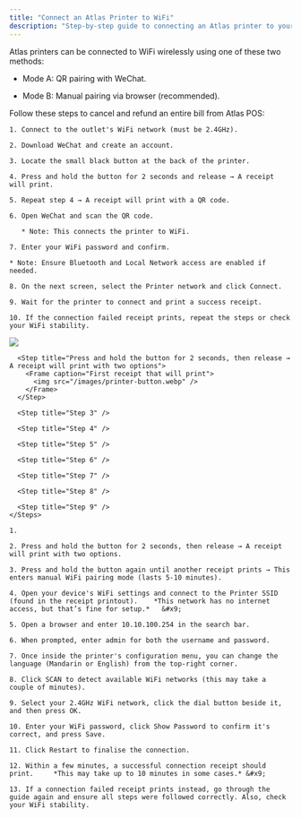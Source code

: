 ```yaml
---
title: "Connect an Atlas Printer to WiFi"
description: "Step-by-step guide to connecting an Atlas printer to your WiFi network using manual pairing or QR pairing with WeChat."
---
```


Atlas printers can be connected to WiFi wirelessly using one of these two methods:

* Mode A: QR pairing with WeChat.

* Mode B: Manual pairing via browser (recommended).

<AccordionGroup>
  <Accordion title="Mode A: QR pairing with WeChat" defaultOpen={false}>
    Follow these steps to cancel and refund an entire bill from Atlas POS:

    1. Connect to the outlet's WiFi network (must be 2.4GHz).

    2. Download WeChat and create an account.

    3. Locate the small black button at the back of the printer.

    4. Press and hold the button for 2 seconds and release → A receipt will print.

    5. Repeat step 4 → A receipt will print with a QR code.

    6. Open WeChat and scan the QR code.

       * Note: This connects the printer to WiFi.

    7. Enter your WiFi password and confirm.

    * Note: Ensure Bluetooth and Local Network access are enabled if needed.

    8. On the next screen, select the Printer network and click Connect.

    9. Wait for the printer to connect and print a success receipt.

    10. If the connection failed receipt prints, repeat the steps or check your WiFi stability.
  </Accordion>

  <Accordion title="Mode B: Manual pairing via browser (use phone, tablet, or laptop)" defaultOpen={true}>
    <Steps>
      <Step title="With the printer powered on, locate the small black button at the back of the printer">
        <Frame caption="Button is very small — see the image above">
          <img src="/images/printer-button.webp" />
        </Frame>
      </Step>

      <Step title="Press and hold the button for 2 seconds, then release → A receipt will print with two options">
        <Frame caption="First receipt that will print">
          <img src="/images/printer-button.webp" />
        </Frame>
      </Step>

      <Step title="Step 3" />

      <Step title="Step 4" />

      <Step title="Step 5" />

      <Step title="Step 6" />

      <Step title="Step 7" />

      <Step title="Step 8" />

      <Step title="Step 9" />
    </Steps>

    1.

    2. Press and hold the button for 2 seconds, then release → A receipt will print with two options.

    3. Press and hold the button again until another receipt prints → This enters manual WiFi pairing mode (lasts 5-10 minutes).

    4. Open your device's WiFi settings and connect to the Printer SSID (found in the receipt printout).	*This network has no internet access, but that’s fine for setup.*	&#x9;

    5. Open a browser and enter 10.10.100.254 in the search bar.

    6. When prompted, enter admin for both the username and password.

    7. Once inside the printer's configuration menu, you can change the language (Mandarin or English) from the top-right corner.

    8. Click SCAN to detect available WiFi networks (this may take a couple of minutes).

    9. Select your 2.4GHz WiFi network, click the dial button beside it, and then press OK.

    10. Enter your WiFi password, click Show Password to confirm it's correct, and press Save.

    11. Click Restart to finalise the connection.

    12. Within a few minutes, a successful connection receipt should print.		*This may take up to 10 minutes in some cases.*	&#x9;

    13. If a connection failed receipt prints instead, go through the guide again and ensure all steps were followed correctly. Also, check your WiFi stability.
  </Accordion>
</AccordionGroup>